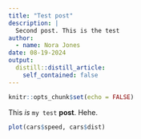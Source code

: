 ```yaml
---
title: "Test post"
description: |
  Second post. This is the test
author:
  - name: Nora Jones 
date: 08-19-2024
output:
  distill::distill_article:
    self_contained: false
---
```


```r
knitr::opts_chunk$set(echo = FALSE)
```

This *is* `my test` **post**. Hehe.

```r
plot(cars$speed, cars$dist)
```





